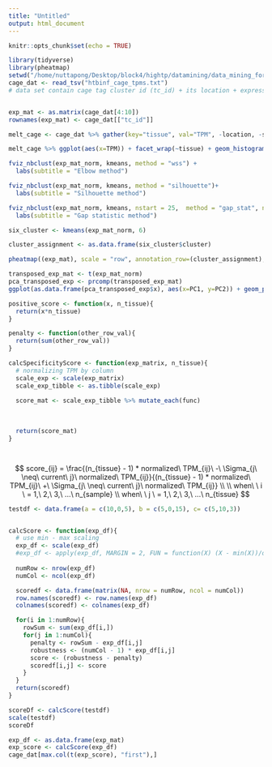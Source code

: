 ```yaml
---
title: "Untitled"
output: html_document
---
```


```r
knitr::opts_chunk$set(echo = TRUE)
```

```r
library(tidyverse)
library(pheatmap)
setwd("/home/nuttapong/Desktop/block4/hightp/datamining/data_mining_for_students/data_mining_for_students")
cage_dat <- read_tsv("htbinf_cage_tpms.txt")
# data set contain cage tag cluster id (tc_id) + its location + expression in each tissue


exp_mat <- as.matrix(cage_dat[4:10])
rownames(exp_mat) <- cage_dat[["tc_id"]]
```

```r

melt_cage <- cage_dat %>% gather(key="tissue", val="TPM", -location, -strand, -tc_id) 

melt_cage %>% ggplot(aes(x=TPM)) + facet_wrap(~tissue) + geom_histogram(bins = 50)

```


```r

fviz_nbclust(exp_mat_norm, kmeans, method = "wss") +
  labs(subtitle = "Elbow method")
```

```r

fviz_nbclust(exp_mat_norm, kmeans, method = "silhouette")+
  labs(subtitle = "Silhouette method")
```

```r
fviz_nbclust(exp_mat_norm, kmeans, nstart = 25,  method = "gap_stat", nboot = 50)+
  labs(subtitle = "Gap statistic method")
```

```r
six_cluster <- kmeans(exp_mat_norm, 6)

cluster_assignment <- as.data.frame(six_cluster$cluster)

pheatmap((exp_mat), scale = "row", annotation_row=(cluster_assignment), show_rownames = FALSE)

```

```r
transposed_exp_mat <- t(exp_mat_norm)
pca_transposed_exp <- prcomp(transposed_exp_mat)
ggplot(as.data.frame(pca_transposed_exp$x), aes(x=PC1, y=PC2)) + geom_point()

```

```r
positive_score <- function(x, n_tissue){
  return(x*n_tissue)
}

penalty <- function(other_row_val){
  return(sum(other_row_val))
}

calcSpecificityScore <- function(exp_matrix, n_tissue){
  # normalizing TPM by column
  scale_exp <- scale(exp_matrix)
  scale_exp_tibble <- as.tibble(scale_exp)
  
  score_mat <- scale_exp_tibble %>% mutate_each(func)
  
  
  
  return(score_mat)
}




```


$$
score_{ij} = \frac{(n_{tissue} - 1) * normalized\ TPM_{ij}\ -\ \Sigma_{j\ \neq\ current\ j}\ normalized\ TPM_{ij}}{(n_{tissue} - 1) * normalized\ TPM_{ij}\ +\ \Sigma_{j\ \neq\ current\ j}\ normalized\ TPM_{ij}}
\\
\\
when\ \ i \ = 1,\ 2,\ 3,\ ...\ n_{sample} \\
when\ \ j \ = 1,\ 2,\ 3,\ ...\ n_{tissue} 
$$


```r
testdf <- data.frame(a = c(10,0,5), b = c(5,0,15), c= c(5,10,3))


calcScore <- function(exp_df){
  # use min - max scaling 
  exp_df <- scale(exp_df)
  #exp_df <- apply(exp_df, MARGIN = 2, FUN = function(X) (X - min(X))/diff(range(X)))
  
  numRow <- nrow(exp_df)
  numCol <- ncol(exp_df)

  scoredf <- data.frame(matrix(NA, nrow = numRow, ncol = numCol))
  row.names(scoredf) <- row.names(exp_df)
  colnames(scoredf) <- colnames(exp_df)

  for(i in 1:numRow){
    rowSum <- sum(exp_df[i,])
    for(j in 1:numCol){
      penalty <- rowSum - exp_df[i,j]
      robustness <- (numCol - 1) * exp_df[i,j]
      score <- (robustness - penalty)
      scoredf[i,j] <- score
    }
  }
  return(scoredf)
}

scoreDf <- calcScore(testdf)
scale(testdf)
scoreDf
```


```r
exp_df <- as.data.frame(exp_mat)
exp_score <- calcScore(exp_df)
cage_dat[max.col(t(exp_score), "first"),]
```




